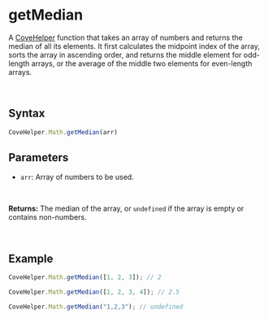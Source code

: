 
<Meta
  title="Helpers/CoveHelper/Math/getMedian"
/>

# getMedian
A [CoveHelper](./?path=/docs/helpers-covehelper-covehelper-class--docs) function that takes an array of numbers and returns the median of all its elements. It first calculates the midpoint index of the array,
sorts the array in ascending order, and returns the middle element for odd-length arrays, or the average of the middle two elements for even-length arrays.

&nbsp;
## Syntax
```js
CoveHelper.Math.getMedian(arr)
```

## Parameters
- `arr`: Array of numbers to be used.
<br/>

**Returns:** The median of the array, or `undefined` if the array is empty or contains non-numbers.

&nbsp;
## Example
```js
CoveHelper.Math.getMedian([1, 2, 3]); // 2

CoveHelper.Math.getMedian([1, 2, 3, 4]); // 2.5

CoveHelper.Math.getMedian("1,2,3"); // undefined
```
